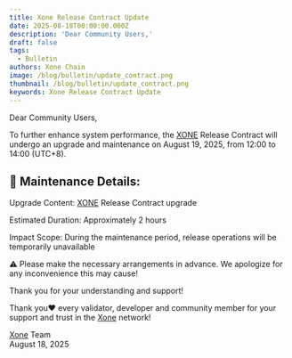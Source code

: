 ```yaml
---
title: Xone Release Contract Update
date: 2025-08-18T00:00:00.000Z
description: 'Dear Community Users,'
draft: false
tags:
  - Bulletin
authors: Xone Chain
image: /blog/bulletin/update_contract.png
thumbnail: /blog/bulletin/update_contract.png
keywords: Xone Release Contract Update
---
```



Dear Community Users,

To further enhance system performance, the [XONE](https://xone.org/) Release Contract will undergo an upgrade and maintenance on August 19, 2025, from 12:00 to 14:00 (UTC+8).

## 🔧 Maintenance Details:

Upgrade Content: [XONE](https://xone.org/) Release Contract upgrade

Estimated Duration: Approximately 2 hours

Impact Scope: During the maintenance period, release operations will be temporarily unavailable

⚠️ Please make the necessary arrangements in advance. We apologize for any inconvenience this may cause!

Thank you for your understanding and support!

Thank you❤️ every validator, developer and community member for your support and trust in the [Xone](https://xone.org/) network!

[Xone](https://xone.org/) Team\
August 18, 2025

<ContactInfo />

